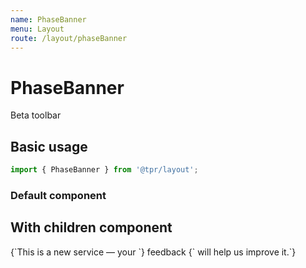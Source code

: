 ```yaml
---
name: PhaseBanner
menu: Layout
route: /layout/phaseBanner
---
```



# PhaseBanner

Beta toolbar

## Basic usage

```js
import { PhaseBanner } from '@tpr/layout';
```

### Default component

<Playground>
	<PhaseBanner />
</Playground>

## With children component

<Playground>
	<PhaseBanner>
		<p data-testid="children">
			{`This is a new service — your `}
			<Link href="mailto:user@domain.com">feedback</Link>
			{` will help us improve it.`}
		</p>
	</PhaseBanner>
</Playground>

